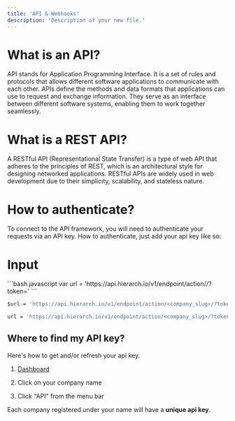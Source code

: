 ```yaml
---
title: 'API & Webhooks'
description: 'Description of your new file.'
---
```


# What is an API?

API stands for Application Programming Interface. It is a set of rules and protocols that allows different software applications to communicate with each other. APIs define the methods and data formats that applications can use to request and exchange information. They serve as an interface between different software systems, enabling them to work together seamlessly.

# What is a REST API?

A RESTful API (Representational State Transfer) is a type of web API that adheres to the principles of REST, which is an architectural style for designing networked applications. RESTful APIs are widely used in web development due to their simplicity, scalability, and stateless nature.

# How to authenticate?

To connect to the API framework, you will need to authenticate your requests via an API key. How to authenticate, just add your api key like so:

# Input

<CodeGroup>
  ```bash javascript
  var url = 'https://api.hierarch.io/v1/endpoint/action/<company_slug>/?token=<YOUR_API_KEY>'
  ```

  ```bash PHP
  $url = 'https://api.hierarch.io/v1/endpoint/action/<company_slug>/?token=<YOUR_API_KEY>
  ```

  ```bash Python
  url = 'https://api.hierarch.io/v1/endpoint/action/<company_slug>/?token=<YOUR_API_KEY>'
  ```
</CodeGroup>

## Where to find my API key?

Here's how to get and/or refresh your api key.

1. [Dashboard](https://app.hierarch.io/)

2. Click on your company name

3. Click "API" from the menu bar

Each company registered under your name will have a **unique api key**.